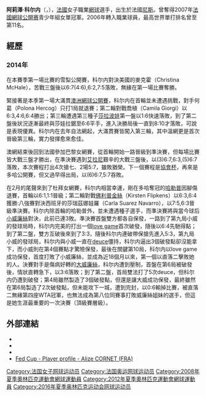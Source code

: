 {{noteTA
|G=网球
}}
{{Infobox 網球
|姓名 = Alizé Cornet
|image = File:Alizé Cornet BNP Paribas Katowice Open 2014 (1).jpg
|caption = 2014年
|國籍 = {{FRA}}
|生日 = 1990年1月22日
|出生地 = {{FRA}}[[尼斯|尼斯]]
|居住地 = {{FRA}}[[尼斯|尼斯]]
|身高 = 173cm
|體重 = 63kg
|持拍手 = 右手持拍（雙手反拍）
|轉職業年 = 2006年
|球拍 = Babolat
|球衣 = 
|球鞋 = 
|職業獎金 = $8,251,947[[美金|美金]]
|單打職業戰績= {{tennis record|won=482|lost=393}}
|單打冠軍頭銜= 6
|單打最高排名= '''11'''（2009年2月16日）
|現單打排名= 61（2022年1月17日） 
|澳網單打最好成績 = 八強（[[2022年澳洲網球公開賽女子單打比賽|2022]]）
|法網單打最好成績 = 第四輪（[[2015年法國網球公開賽女子單打比賽|2015]]、[[2017年法國網球公開賽女子單打比賽|2017]]）
|溫網單打最好成績 = 第四輪（[[2014年溫布頓網球錦標賽女子單打比賽|2014]]）
|美網單打最好成績 = 第四輪（[[2020年美國網球公開賽女子單打比賽|2020]]）
|雙打職業戰績= {{tennis record|won=108|lost=144}}
|雙打最高排名 = '''59'''（2011年5月7日）
|現雙打排名= 493（2022年1月17日）
|雙打冠軍頭銜 = 3
|澳網雙打最好成績= 第三輪（2014）
|法網雙打最好成績= 第二輪（2008、2010、2015、2016）
|溫網雙打最好成績= 第三輪（2019）
|美網雙打最好成績= 第二輪（2013、2021）
| FrenchOpenMixedresult = 第一輪 (2021)
| Team                  = yes
| FedCupresult           = '''冠军'''（2019）
| HopmanCupresult        = '''冠军'''（2014）
|奥運會最好成绩 = 
|updated= 2014年4月15日
}}

'''阿莉澤·科尔内'''（{{lang-fr|'''Alizé Cornet'''}}，{{bd|1990年|1月22日}}），[[法國|法國]]女子職業[[網球|網球]]選手，出生於法國[[尼斯|尼斯]]。曾奪得2007年[[法國網球公開赛|法國網球公開赛]]青少年組女單冠軍。2006年轉入職業球員，最高世界單打排名曾至第11名。

== 經歷 ==
=== 2014年 ===
在本賽季第一場比賽的雪梨公開賽，科尔内對決美國的麥克霍（Christina McHale），苦戰三盤後以6:7(4:6),6:2,7:5落敗，無緣在第一場比賽奪勝。

緊接著是本季第一場大滿貫[[澳洲網球公開賽|澳洲網球公開賽]]，科尔内在首輪並未遭遇挑戰，對手何葛（Polona Hercog）只打1局就退賽；第二輪對戰喬植（Camila Giorgi）以6:3,4:6,6:4勝出；第三輪遭遇第三種子[[玛丽亚·莎拉波娃|莎拉波娃]]第一盤以1:6快速落敗，到了第二盤後狀況逐漸最終與莎娃拉鋸至6:6平手，進入決勝局後一直到8:10才落敗，可說是表現優異。科尔内在去年自法網起，大滿貫賽皆闖入第三輪，其中溫網更是首次晉級第三輪，實力發揮愈來愈佳。

澳網結束後回到法國參加巴黎女網賽，從首輪開始一路晉級到準決賽，但每場比賽皆大戰三盤才勝出，在準決賽遇到[[薩拉·埃拉尼|艾拉尼]]艱辛的大戰三盤後，以(3)6:7,6:3,(5)6:7落敗，本次賽程打出4次搶七、2場5:7，雖敗猶榮。下一個賽程是[[協會杯|協會杯]]，再來是多哈公開賽，但又過早得出局，以(6)6:7,5:7吞敗。

在2月的尾聲來到了杜拜女網賽，科尔内相當幸運，剛在多哈奪冠的[[西莫娜·哈勒普|哈勒普]]因腳傷退賽，首輪以6:1,1:1晉級；第二輪對戰[[佛利普金絲|佛利普金絲]]（Kirsten Flipkens）以6:3,6:4獲勝:八強賽對決西班牙的莎瑞茲娜娃羅（Carla Suarez Navarro），以7:5,6:3晉級準決賽。科尔内除首輪的哈勒普外，並未遭遇種子選手，而準決賽將與當今球后[[小威廉絲|小威廉絲]]對決，此前已連3敗。準決賽首盤雙方都各自保發，一路到了第九局小威的發球局時，科尔内完美的打出一個[[網球術語列表#L|love game]]首次破發，隨後以6:4先馳得點；到了第二盤，雙方互破後來到了3:3，隨後科尔内連破帶保搶先進入5:3，第九局小威的發球局，科尔内與小威一直在[[網球術語列表#D|deuce]]僵持，科尔内逼出3個破發點卻沒能拿下，而小威則在第4個賽點才驚險保發，最後在關鍵第10局，科尔内以love game成功保發，首度打敗了小威廉絲，並成為近18個月以來，第一個以直落二擊敗她的人。決賽對手是傷病好轉的[[大威廉絲|大威廉絲]]，科尔内遭到壓制，首盤在第6局被破發後，情狀直轉急下，以3:6落敗；到了第二盤，首局雙法打了5次deuce，但科尔内仍遭到破發；第4局雖然製造了3個破發點，但還是讓大威成功保發，最終雖然在第6局製造了2次破發點，但未能攻下一城，遭到完封，以0:6輸掉比賽，被直落二無緣第四座WTA冠軍，也無法成為第八位同賽事打敗威廉絲姐妹的選手，但這是她生涯最重要的一次決賽（頂級賽層級）。

== 外部連結 ==
{{Commons category|Alizé Cornet}}
* {{Official|http://www.alizecornet.fr/}}
* {{WTA|11402}}
* {{ITF Profile|id=100042468}}
* [http://www.fedcup.com/en/players/player/profile.aspx?playerid=100042468 Fed Cup - Player profile - Alize CORNET (FRA)]

{{Authority control}}

{{DEFAULTSORT:Cornet, Alizé}}
[[Category:法国女子网球运动员|Category:法国女子网球运动员]]
[[Category:法国奥运网球运动员|Category:法国奥运网球运动员]]
[[Category:2008年夏季奧林匹克運動會網球運動員|Category:2008年夏季奧林匹克運動會網球運動員]]
[[Category:2012年夏季奧林匹克運動會網球運動員|Category:2012年夏季奧林匹克運動會網球運動員]]
[[Category:2016年夏季奥林匹克运动会网球运动员|Category:2016年夏季奥林匹克运动会网球运动员]]
